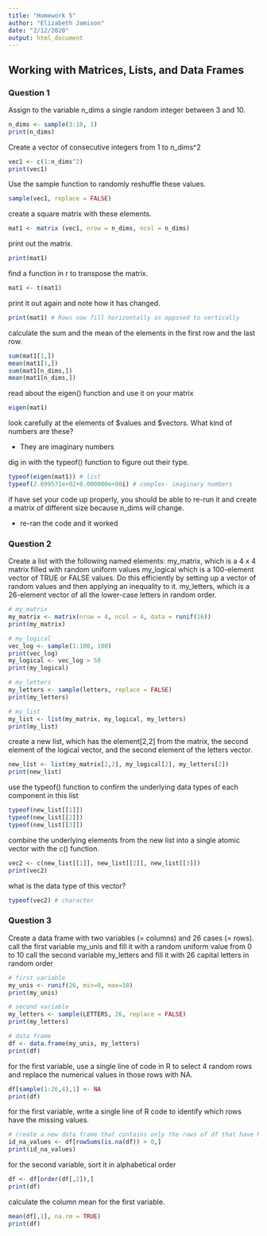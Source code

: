 ```yaml
---
title: "Homework 5"
author: "Elizabeth Jamison"
date: "2/12/2020"
output: html_document
---
```


## Working with Matrices, Lists, and Data Frames

### Question 1

Assign to the variable n_dims a single random integer between 3 and 10.

```r
n_dims <- sample(3:10, 1)
print(n_dims)
```

Create a vector of consecutive integers from 1 to n_dims^2

```r
vec1 <- c(1:n_dims^2)
print(vec1)
```


Use the sample function to randomly reshuffle these values.

```r
sample(vec1, replace = FALSE)
```

create a square matrix with these elements.

```r
mat1 <- matrix (vec1, nrow = n_dims, ncol = n_dims)
```

print out the matrix.
```r
print(mat1)
```

find a function in r to transpose the matrix.
```r
mat1 <- t(mat1)
```

print it out again and note how it has changed.
```r
print(mat1) # Rows now fill horizontally as opposed to vertically
```

calculate the sum and the mean of the elements in the first row and the last row.

```r
sum(mat1[1,])
mean(mat1[1,])
sum(mat1[n_dims,])
mean(mat1[n_dims,])
```

read about the eigen() function and use it on your matrix

```r
eigen(mat1)
```

look carefully at the elements of $values and $vectors. What kind of numbers are these?

* They are imaginary numbers

dig in with the typeof() function to figure out their type.

```r
typeof(eigen(mat1)) # list
typeof(2.699571e+02+0.000000e+00i) # complex- imaginary numbers
```

if have set your code up properly, you should be able to re-run it and create a matrix of different size because n_dims will change.
 
 * re-ran the code and it worked
 
### Question 2

Create a list with the following named elements:
  my_matrix, which is a 4 x 4 matrix filled with random uniform values
  my_logical which is a 100-element vector of TRUE or FALSE values. Do this efficiently by setting up a vector of random values and then applying an inequality to it.
  my_letters, which is a 26-element vector of all the lower-case letters in random order.

```r
# my_matrix
my_matrix <- matrix(nrow = 4, ncol = 4, data = runif(16))
print(my_matrix)

# my_logical
vec_log <- sample(1:100, 100)
print(vec_log)
my_logical <- vec_log > 50
print(my_logical)

# my_letters
my_letters <- sample(letters, replace = FALSE)
print(my_letters)

# my_list
my_list <- list(my_matrix, my_logical, my_letters)
print(my_list)

```

create a new list, which has the element[2,2] from the matrix, the second element of the logical vector, and the second element of the letters vector.

```r
new_list <- list(my_matrix[2,2], my_logical[2], my_letters[2])
print(new_list)
```

use the typeof() function to confirm the underlying data types of each component in this list

```r
typeof(new_list[[1]])
typeof(new_list[[2]])
typeof(new_list[[3]])
```


combine the underlying elements from the new list into a single atomic vector with the c() function.

```r
vec2 <- c(new_list[[1]], new_list[[2]], new_list[[3]])
print(vec2)
```

what is the data type of this vector?

```r
typeof(vec2) # character
```

### Question 3

Create a data frame with two variables (= columns) and 26 cases (= rows).
call the first variable my_unis and fill it with a random uniform value from 0 to 10
call the second variable my_letters and fill it with 26 capital letters in random order

```r
# first variable
my_unis <- runif(26, min=0, max=10)
print(my_unis)

# second variable
my_letters <- sample(LETTERS, 26, replace = FALSE)
print(my_letters)

# data frame
df <- data.frame(my_unis, my_letters)
print(df)

```


for the first variable, use a single line of code in R to select 4 random rows and replace the numerical values in those rows with NA.

```r
df[sample(1:26,4),1] <- NA
print(df)
```

for the first variable, write a single line of R code to identify which rows have the missing values.

```r
# create a new data frame that contains only the rows of df that have NA values
id_na_values <- df[rowSums(is.na(df)) > 0,]
print(id_na_values)

```

for the second variable, sort it in alphabetical order

```r
df <- df[order(df[,2]),]
print(df)
```

calculate the column mean for the first variable.

```r
mean(df[,1], na.rm = TRUE)
print(df)

```

